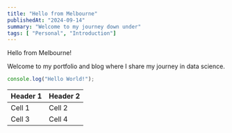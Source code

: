 ```yaml
---
title: "Hello from Melbourne"
publishedAt: "2024-09-14"
summary: "Welcome to my journey down under"
tags: [ "Personal", "Introduction"]
---
```


Hello from Melbourne!

Welcome to my portfolio and blog where I share my journey in data science.

```jsx
console.log("Hello World!");
```

| Header 1 | Header 2 |
| -------- | -------- |
| Cell 1   | Cell 2   |
| Cell 3   | Cell 4   |
